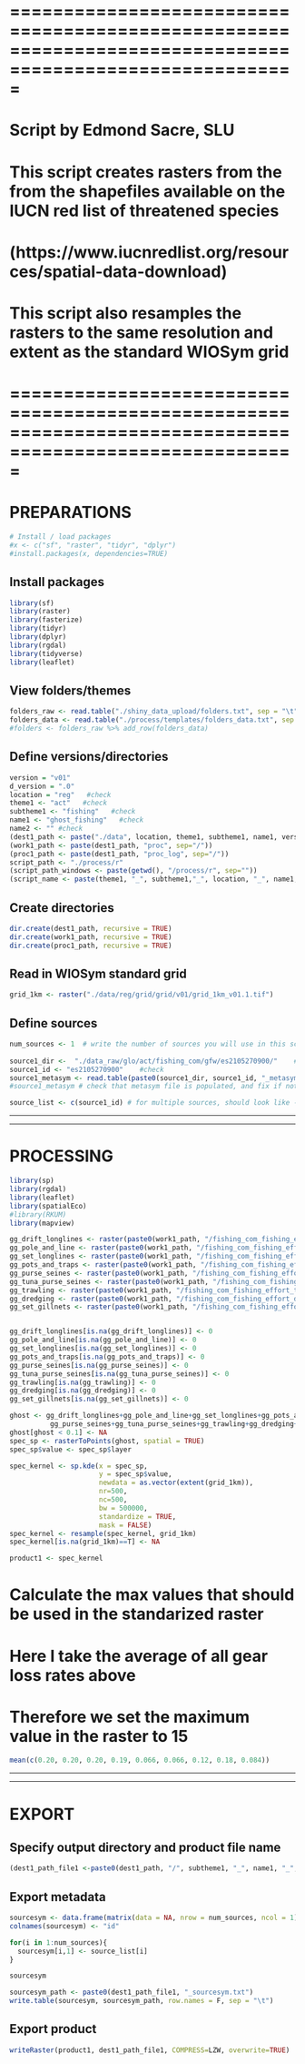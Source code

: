 # =========================================================================================================
# Script by Edmond Sacre, SLU
# This script creates rasters from the from the shapefiles available on the IUCN red list of threatened species
# (https://www.iucnredlist.org/resources/spatial-data-download)
# This script also resamples the rasters to the same resolution and extent as the standard WIOSym grid
# =========================================================================================================

# PREPARATIONS
```r
# Install / load packages
#x <- c("sf", "raster", "tidyr", "dplyr")
#install.packages(x, dependencies=TRUE)
```

## Install packages
```r
library(sf) 
library(raster)
library(fasterize)
library(tidyr)
library(dplyr)
library(rgdal)
library(tidyverse)
library(leaflet)
```

## View folders/themes
```r
folders_raw <- read.table("./shiny_data_upload/folders.txt", sep = "\t", header = TRUE)
folders_data <- read.table("./process/templates/folders_data.txt", sep = "\t", header = TRUE)
#folders <- folders_raw %>% add_row(folders_data)
```

## Define versions/directories
```r
version = "v01"
d_version = ".0"
location = "reg"   #check
theme1 <- "act"   #check
subtheme1 <- "fishing"   #check
name1 <- "ghost_fishing"   #check
name2 <- "" #check
(dest1_path <- paste("./data", location, theme1, subtheme1, name1, version, sep="/"))
(work1_path <- paste(dest1_path, "proc", sep="/"))
(proc1_path <- paste(dest1_path, "proc_log", sep="/"))
script_path <- "./process/r"
(script_path_windows <- paste(getwd(), "/process/r", sep=""))
(script_name <- paste(theme1, "_", subtheme1,"_", location, "_", name1,"_s01_",version, ".R", sep=""))
```

## Create directories
```r
dir.create(dest1_path, recursive = TRUE)
dir.create(work1_path, recursive = TRUE)
dir.create(proc1_path, recursive = TRUE)
```

## Read in WIOSym standard grid
```r
grid_1km <- raster("./data/reg/grid/grid/v01/grid_1km_v01.1.tif")
```

## Define sources
```r
num_sources <- 1  # write the number of sources you will use in this script (to be used later for exporting metadata)
  
source1_dir <-  "./data_raw/glo/act/fishing_com/gfw/es2105270900/"    #check
source1_id <- "es2105270900"    #check
source1_metasym <- read.table(paste0(source1_dir, source1_id, "_metasym.txt"), sep = "\t")
#source1_metasym # check that metasym file is populated, and fix if not - before finalising the processing

source_list <- c(source1_id) # for multiple sources, should look like - c(source1_id, source2_id, source3_id) etc.
```

*****************************************************************
*****************************************************************
# PROCESSING

```r
library(sp)
library(rgdal)
library(leaflet)
library(spatialEco)
#library(RKUM)
library(mapview)
```

```r
gg_drift_longlines <- raster(paste0(work1_path, "/fishing_com_fishing_effort_drifting_longlines_v01.0_unstandardized.tif")) * 0.20
gg_pole_and_line <- raster(paste0(work1_path, "/fishing_com_fishing_effort_pole_and_line_v01.0_unstandardized.tif")) * 0.20
gg_set_longlines <- raster(paste0(work1_path, "/fishing_com_fishing_effort_set_longlines_v01.0_unstandardized.tif")) * 0.20
gg_pots_and_traps <- raster(paste0(work1_path, "/fishing_com_fishing_effort_pots_and_traps_v01.0_unstandardized.tif")) * 0.19
gg_purse_seines <- raster(paste0(work1_path, "/fishing_com_fishing_effort_purse_seines_v01.0_unstandardized.tif")) * 0.066 
gg_tuna_purse_seines <- raster(paste0(work1_path, "/fishing_com_fishing_effort_tuna_purse_seines_v01.0_unstandardized.tif")) * 0.066
gg_trawling <- raster(paste0(work1_path, "/fishing_com_fishing_effort_trawlers_v01.0_unstandardized.tif")) * 0.12 
gg_dredging <- raster(paste0(work1_path, "/fishing_com_fishing_effort_dredge_fishing_v01.0_unstandardized.tif")) * 0.18 
gg_set_gillnets <- raster(paste0(work1_path, "/fishing_com_fishing_effort_set_gillnets_v01.0_unstandardized.tif")) * 0.084


gg_drift_longlines[is.na(gg_drift_longlines)] <- 0
gg_pole_and_line[is.na(gg_pole_and_line)] <- 0
gg_set_longlines[is.na(gg_set_longlines)] <- 0
gg_pots_and_traps[is.na(gg_pots_and_traps)] <- 0
gg_purse_seines[is.na(gg_purse_seines)] <- 0
gg_tuna_purse_seines[is.na(gg_tuna_purse_seines)] <- 0
gg_trawling[is.na(gg_trawling)] <- 0
gg_dredging[is.na(gg_dredging)] <- 0
gg_set_gillnets[is.na(gg_set_gillnets)] <- 0

ghost <- gg_drift_longlines+gg_pole_and_line+gg_set_longlines+gg_pots_and_traps+
          gg_purse_seines+gg_tuna_purse_seines+gg_trawling+gg_dredging+gg_set_gillnets
ghost[ghost < 0.1] <- NA
spec_sp <- rasterToPoints(ghost, spatial = TRUE)
spec_sp$value <- spec_sp$layer

spec_kernel <- sp.kde(x = spec_sp,
                      y = spec_sp$value,
                      newdata = as.vector(extent(grid_1km)),
                      nr=500,
                      nc=500,
                      bw = 500000, 
                      standardize = TRUE,
                      mask = FALSE)
spec_kernel <- resample(spec_kernel, grid_1km)
spec_kernel[is.na(grid_1km)==T] <- NA
```

```r
product1 <- spec_kernel
```

# Calculate the max values that should be used in the standarized raster
# Here I take the average of all gear loss rates above
# Therefore we set the maximum value in the raster to 15
```r
mean(c(0.20, 0.20, 0.20, 0.19, 0.066, 0.066, 0.12, 0.18, 0.084))
```


*****************************************************************
*****************************************************************

# EXPORT

## Specify output directory and product file name

```r
(dest1_path_file1 <-paste0(dest1_path, "/", subtheme1, "_", name1, "_", version, d_version, ".tif"))
```

## Export metadata
```r
sourcesym <- data.frame(matrix(data = NA, nrow = num_sources, ncol = 1))
colnames(sourcesym) <- "id"

for(i in 1:num_sources){
  sourcesym[i,1] <- source_list[i]
}

sourcesym
```

```r
sourcesym_path <- paste0(dest1_path_file1, "_sourcesym.txt")
write.table(sourcesym, sourcesym_path, row.names = F, sep = "\t")
```


## Export product

```r
writeRaster(product1, dest1_path_file1, COMPRESS=LZW, overwrite=TRUE)
```

